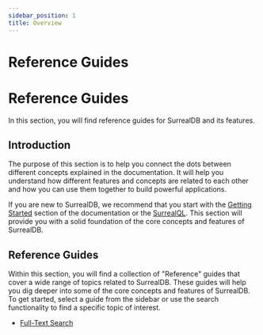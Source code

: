 ```yaml
---
sidebar_position: 1
title: Overview
---
```


# Reference Guides

# Reference Guides

In this section, you will find reference guides for SurrealDB and its features.

## Introduction

The purpose of this section is to help you connect the dots between different concepts explained in the documentation. 
It will help you understand how different features and concepts are related to each other and how you can use them together to build powerful applications.


If you are new to SurrealDB, we recommend that you start with the [Getting Started](/docs/1.0.x/introduction/start) section of the documentation or the [SurrealQL](/docs/1.0.x/surrealql/overview).
This section will provide you with a solid foundation of the core concepts and features of SurrealDB.

## Reference Guides

Within this section, you will find a collection of "Reference" guides that cover a wide range of topics related to SurrealDB.
These guides will help you dig deeper into some of the core concepts and features of SurrealDB.
To get started, select a guide from the sidebar or use the search functionality to find a specific topic of interest.

-  [Full-Text Search](/docs/1.0.x/reference-guide/full-text-search)